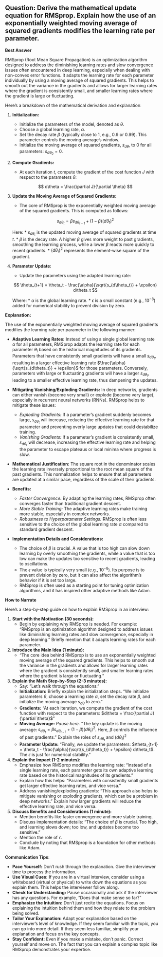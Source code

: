 ## Question: Derive the mathematical update equation for RMSprop. Explain how the use of an exponentially weighted moving average of squared gradients modifies the learning rate per parameter.

**Best Answer**

RMSprop (Root Mean Square Propagation) is an optimization algorithm designed to address the diminishing learning rates and slow convergence issues often encountered in deep learning, especially when dealing with non-convex error functions. It adapts the learning rate for each parameter individually by using a moving average of squared gradients. This helps to smooth out the variance in the gradients and allows for larger learning rates where the gradient is consistently small, and smaller learning rates where the gradient is large or fluctuating.

Here's a breakdown of the mathematical derivation and explanation:

1.  **Initialization:**
    *   Initialize the parameters of the model, denoted as $\theta$.
    *   Choose a global learning rate, $\alpha$.
    *   Set the decay rate $\beta$ (typically close to 1, e.g., 0.9 or 0.99). This parameter controls the moving average's window.
    *   Initialize the moving average of squared gradients, $s_{d\theta}$, to 0 for all parameters: $s_{d\theta_0} = 0$.

2.  **Compute Gradients:**
    *   At each iteration $t$, compute the gradient of the cost function $J$ with respect to the parameters $\theta$:

    $$
    d\theta = \frac{\partial J}{\partial \theta}
    $$

3.  **Update the Moving Average of Squared Gradients:**
    *   The core of RMSprop is the exponentially weighted moving average of the squared gradients. This is computed as follows:

    $$
    s_{d\theta_t} = \beta s_{d\theta_{t-1}} + (1 - \beta) (d\theta_t)^2
    $$

    Here:
        *   $s_{d\theta_t}$ is the updated moving average of squared gradients at time $t$.
        *   $\beta$ is the decay rate.  A higher $\beta$ gives more weight to past gradients, smoothing the learning process, while a lower $\beta$ reacts more quickly to recent gradients.
        *   $(d\theta_t)^2$ represents the element-wise square of the gradient.

4.  **Parameter Update:**
    *   Update the parameters using the adapted learning rate:

    $$
    \theta_{t+1} = \theta_t - \frac{\alpha}{\sqrt{s_{d\theta_t}} + \epsilon} d\theta_t
    $$

    Where:
        *   $\alpha$ is the global learning rate.
        *   $\epsilon$ is a small constant (e.g., $10^{-8}$) added for numerical stability to prevent division by zero.

**Explanation:**

The use of the exponentially weighted moving average of squared gradients modifies the learning rate per parameter in the following manner:

*   **Adaptive Learning Rates:**  Instead of using a single global learning rate $\alpha$ for all parameters, RMSprop adapts the learning rate for each parameter $\theta_i$ based on the historical magnitudes of its gradients.  Parameters that have consistently small gradients will have a small $s_{d\theta_t}$, resulting in a larger effective learning rate $\frac{\alpha}{\sqrt{s_{d\theta_t}} + \epsilon}$ for those parameters. Conversely, parameters with large or fluctuating gradients will have a larger $s_{d\theta_t}$, leading to a smaller effective learning rate, thus dampening the updates.

*   **Mitigating Vanishing/Exploding Gradients:**  In deep networks, gradients can either vanish (become very small) or explode (become very large), especially in recurrent neural networks (RNNs).  RMSprop helps to mitigate these issues:
    *   *Exploding Gradients:* If a parameter's gradient suddenly becomes large, $s_{d\theta_t}$ will increase, reducing the effective learning rate for that parameter and preventing overly large updates that could destabilize training.
    *   *Vanishing Gradients:* If a parameter's gradient is consistently small, $s_{d\theta_t}$ will decrease, increasing the effective learning rate and helping the parameter to escape plateaus or local minima where progress is slow.

*   **Mathematical Justification:** The square root in the denominator scales the learning rate inversely proportional to the root mean square of the past gradients. This normalization helps to ensure that all parameters are updated at a similar pace, regardless of the scale of their gradients.

*   **Benefits:**
    *   *Faster Convergence:* By adapting the learning rates, RMSprop often converges faster than traditional gradient descent.
    *   *More Stable Training:*  The adaptive learning rates make training more stable, especially in complex networks.
    *   *Robustness to Hyperparameter Settings:* RMSprop is often less sensitive to the choice of the global learning rate $\alpha$ compared to standard gradient descent.

*   **Implementation Details and Considerations:**
    *   The choice of $\beta$ is crucial.  A value that is too high can slow down learning by overly smoothing the gradients, while a value that is too low can make the updates too sensitive to recent gradients, leading to oscillations.
    *   The $\epsilon$ value is typically very small (e.g., $10^{-8}$).  Its purpose is to prevent division by zero, but it can also affect the algorithm's behavior if it is set too large.
    *   RMSprop is often used as a starting point for tuning optimization algorithms, and it has inspired other adaptive methods like Adam.

**How to Narrate**

Here’s a step-by-step guide on how to explain RMSprop in an interview:

1.  **Start with the Motivation (30 seconds):**
    *   Begin by explaining why RMSprop is needed. For example: "RMSprop is an optimization algorithm designed to address issues like diminishing learning rates and slow convergence, especially in deep learning." Briefly mention that it adapts learning rates for each parameter.

2.  **Introduce the Main Idea (1 minute):**
    *   "The core idea behind RMSprop is to use an exponentially weighted moving average of the squared gradients. This helps to smooth out the variance in the gradients and allows for larger learning rates where the gradient is consistently small, and smaller learning rates where the gradient is large or fluctuating."

3.  **Explain the Math Step-by-Step (2-3 minutes):**
    *   Say: "Let's walk through the equations."
    *   **Initialization:** Briefly explain the initialization steps. "We initialize parameters $\theta$, choose a learning rate $\alpha$, set the decay rate $\beta$, and initialize the moving average $s_{d\theta}$ to zero."
    *   **Gradients:** "At each iteration, we compute the gradient of the cost function with respect to the parameters: $d\theta = \frac{\partial J}{\partial \theta}$"
    *   **Moving Average:** *Pause here.* "The key update is the moving average: $s_{d\theta_t} = \beta s_{d\theta_{t-1}} + (1 - \beta) (d\theta_t)^2$. Here, $\beta$ controls the influence of past gradients." Explain the roles of $s_{d\theta_t}$ and $(d\theta_t)^2$
    *   **Parameter Update:** "Finally, we update the parameters: $\theta_{t+1} = \theta_t - \frac{\alpha}{\sqrt{s_{d\theta_t}} + \epsilon} d\theta_t$. The $\epsilon$ is just for numerical stability."

4.  **Explain the Impact (1-2 minutes):**
    *   Emphasize how RMSprop modifies the learning rate: "Instead of a single learning rate, each parameter gets its own adaptive learning rate based on the historical magnitudes of its gradients."
    *   Explain how this helps: "Parameters with consistently small gradients get larger effective learning rates, and vice versa."
    *   Address vanishing/exploding gradients: "This approach also helps to mitigate vanishing or exploding gradients, which can be a problem in deep networks." Explain how larger gradients will reduce the effective learning rate, and vice versa.

5.  **Discuss Benefits and Considerations (1 minute):**
    *   Mention benefits like faster convergence and more stable training.
    *   Discuss implementation details: "The choice of $\beta$ is crucial. Too high, and learning slows down; too low, and updates become too sensitive."
    *   Mention the role of $\epsilon$.
    *   Conclude by noting that RMSprop is a foundation for other methods like Adam.

**Communication Tips:**

*   **Pace Yourself:** Don't rush through the explanation. Give the interviewer time to process the information.
*   **Use Visual Cues:** If you are in a virtual interview, consider using a whiteboard (virtual or physical) to write down the equations as you explain them. This helps the interviewer follow along.
*   **Check for Understanding:** Pause occasionally and ask if the interviewer has any questions. For example, "Does that make sense so far?"
*   **Emphasize the Intuition:** Don't just recite the equations. Focus on explaining the intuition behind them and how they relate to the problem being solved.
*   **Tailor Your Explanation:** Adapt your explanation based on the interviewer's level of knowledge. If they seem familiar with the topic, you can go into more detail. If they seem less familiar, simplify your explanation and focus on the key concepts.
*   **Stay Confident:** Even if you make a mistake, don't panic. Correct yourself and move on. The fact that you can explain a complex topic like RMSprop demonstrates your expertise.
